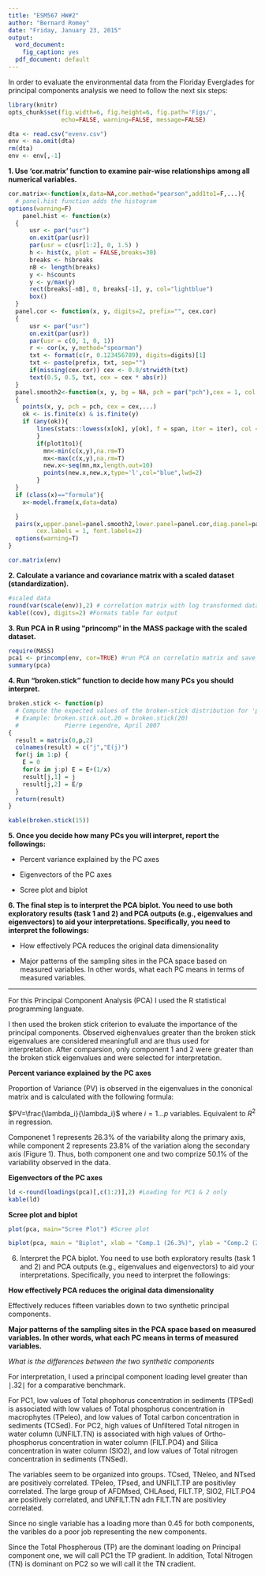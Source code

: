 ```yaml
---
title: "ESM567 HW#2"
author: "Bernard Romey"
date: "Friday, January 23, 2015"
output:
  word_document:
    fig_caption: yes
  pdf_document: default
---
```


In order to evaluate the environmental data from the Floriday Everglades for principal components analysis we need to follow the next six steps:

```r
library(knitr)
opts_chunk$set(fig.width=6, fig.height=6, fig.path='Figs/',
               echo=FALSE, warning=FALSE, message=FALSE)
```

```r
dta <- read.csv("evenv.csv")
env <- na.omit(dta)
rm(dta)
env <- env[,-1]
```

**1.  Use ‘cor.matrix’ function to examine pair-wise relationships among all numerical variables.**

```r
cor.matrix<-function(x,data=NA,cor.method="pearson",add1to1=F,...){
  # panel.hist function adds the histogram
options(warning=F)
    panel.hist <- function(x)
  {
      usr <- par("usr")
      on.exit(par(usr))
      par(usr = c(usr[1:2], 0, 1.5) )
      h <- hist(x, plot = FALSE,breaks=30)
      breaks <- h$breaks
      nB <- length(breaks)
      y <- h$counts
      y <- y/max(y)
      rect(breaks[-nB], 0, breaks[-1], y, col="lightblue")
      box()
  }
  panel.cor <- function(x, y, digits=2, prefix="", cex.cor)
  {
      usr <- par("usr")
      on.exit(par(usr))
      par(usr = c(0, 1, 0, 1))
      r <- cor(x, y,method="spearman")
      txt <- format(c(r, 0.123456789), digits=digits)[1]
      txt <- paste(prefix, txt, sep="")
      if(missing(cex.cor)) cex <- 0.8/strwidth(txt)
      text(0.5, 0.5, txt, cex = cex * abs(r))
  }
  panel.smooth2<-function(x, y, bg = NA, pch = par("pch"),cex = 1, col.smooth = "red", span = 2/3,iter = 3,plot1to1=add1to1)
  {
    points(x, y, pch = pch, cex = cex,...)
    ok <- is.finite(x) & is.finite(y)
    if (any(ok)){
        lines(stats::lowess(x[ok], y[ok], f = span, iter = iter), col = col.smooth)
        }
        if(plot1to1){
          mn<-min(c(x,y),na.rm=T)
          mx<-max(c(x,y),na.rm=T)
          new.x<-seq(mn,mx,length.out=10)
          points(new.x,new.x,type='l',col="blue",lwd=2)
        }
  }
  if (class(x)=="formula"){
    x<-model.frame(x,data=data)

  }
  pairs(x,upper.panel=panel.smooth2,lower.panel=panel.cor,diag.panel=panel.hist,
        cex.labels = 1, font.labels=2)
  options(warning=T)
}
```

```r
cor.matrix(env) 
```

**2.	Calculate a variance and covariance matrix with a scaled dataset (standardization).**

```r
#scaled data
round(var(scale(env)),2) # correlation matrix with log transformed data
kable((cov), digits=2) #Formats table for output
```

**3.	Run PCA in R using “princomp” in the MASS package with the scaled dataset.**

```r
require(MASS)
pca1 <- princomp(env, cor=TRUE) #run PCA on correlatin matrix and save all outputs in 'pca1'
summary(pca)
```

**4.	Run “broken.stick” function to decide how many PCs you should interpret.**

```r
broken.stick <- function(p)
  # Compute the expected values of the broken-stick distribution for 'p' pieces.
  # Example: broken.stick.out.20 = broken.stick(20)
  #             Pierre Legendre, April 2007
{
  result = matrix(0,p,2)
  colnames(result) = c("j","E(j)")
  for(j in 1:p) {
    E = 0
    for(x in j:p) E = E+(1/x)
    result[j,1] = j
    result[j,2] = E/p
  }
  return(result)
}
```

```r
kable(broken.stick(15))
```

**5.	Once you decide how many PCs you will interpret, report the followings:**

* Percent variance explained by the PC axes

* Eigenvectors of the PC axes

* Scree plot and biplot

**6.  The final step is to interpret the PCA biplot.  You need to use both exploratory results (task 1 and 2) and PCA outputs (e.g., eigenvalues and eigenvectors) to aid your interpretations.  Specifically, you need to interpret the followings:**

* How effectively PCA reduces the original data dimensionality

* Major patterns of the sampling sites in the PCA space based on measured variables.  In other words, what each PC means in terms of measured variables.

------------
For this Principal Component Analysis (PCA) I used the R statistical programming languate.

I then used the broken stick criterion to evaluate the importance of the principal components.  Observed eighenvalues greater than the broken stick eigenvalues are considered meaningfull and are thus used for interpretation.  After comparsion, only component 1 and 2 were greater than the broken stick eigenvalues and were selected for interpretation.

**Percent variance explained by the PC axes**

Proportion of Variance (PV) is observed in the eigenvalues in the cononical matrix and is calculated with the following formula:

$PV=\frac{\lambda_i}{\lambda_i}$ where $i=1...p$ variables.  Equivalent to $R^2$ in regression.

Componenet 1 represents 26.3% of the variability along the primary axis,  while  component 2 represents 23.8% of the variation along the secondary axis (Figure 1).  Thus, both component one and two comprize 50.1% of the variability observed in the data.

**Eigenvectors of the PC axes**

```r
ld <-round(loadings(pca)[,c(1:2)],2) #Loading for PC1 & 2 only
kable(ld)
```

**Scree plot and biplot**
  
```r
plot(pca, main="Scree Plot") #Scree plot
```


```r
biplot(pca, main = "Biplot", xlab = "Comp.1 (26.3%)", ylab = "Comp.2 (23.8%)")
```

6.	Interpret the PCA biplot.  You need to use both exploratory results (task 1 and 2) and PCA outputs (e.g., eigenvalues and eigenvectors) to aid your interpretations.  Specifically, you need to interpret the followings:

**How effectively PCA reduces the original data dimensionality**
  
Effectively reduces fifteen variables down to two synthetic principal components. 

**Major patterns of the sampling sites in the PCA space based on measured variables.  In other words, what each PC means in terms of measured variables.**

*What is the differences between the two synthetic components*

For interpretation, I used a principal component loading level greater than $\mid{.32}\mid$ for a comparative benchmark.

For PC1, low values of Total phophorus concentration in sediments (TPSed) is associated with low values of Total phosphorus concentration in macrophytes (TPeleo), and low values of Total carbon concentration in sediments  (TCSed).  For PC2, high values of Unfiltered Total nitrogen in water column (UNFILT.TN) is associated with high values of Ortho-phosphorus concentration in water column (FILT.PO4) and Silica concentration in water column (SIO2), and low values of Total nitrogen concentration in sediments (TNSed).

The variables seem to be organized into groups.  TCsed, TNeleo, and NTsed are positively correlated.  TPeleo, TPsed, and UNFILT.TP are positivley correlated.  The large group of AFDMsed, CHLAsed, FILT.TP, SIO2, FILT.PO4 are positively correlated, and UNFILT.TN adn FILT.TN are positivley correlated.

Since no single variable has a loading more than 0.45 for both components, the varibles do a poor job representing the new components.

Since the Total Phospherous (TP) are the dominant loading on Principal component one, we will call PC1 the TP gradient.  In addition, Total Nitrogen (TN) is dominant on PC2 so we will call it the TN cradient.
